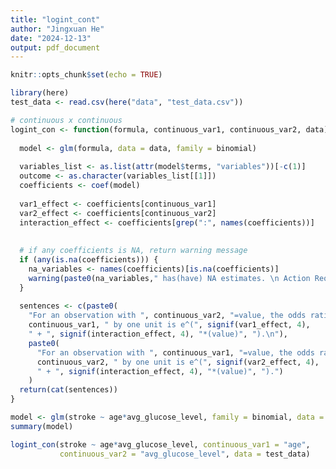 ```yaml
---
title: "logint_cont"
author: "Jingxuan He"
date: "2024-12-13"
output: pdf_document
---
```


```r
knitr::opts_chunk$set(echo = TRUE)
```

```r
library(here)
test_data <- read.csv(here("data", "test_data.csv"))
```


```r
# continuous x continuous
logint_con <- function(formula, continuous_var1, continuous_var2, data) {
  
  model <- glm(formula, data = data, family = binomial)
  
  variables_list <- as.list(attr(model$terms, "variables"))[-c(1)]
  outcome <- as.character(variables_list[[1]])
  coefficients <- coef(model)
  
  var1_effect <- coefficients[continuous_var1]
  var2_effect <- coefficients[continuous_var2]
  interaction_effect <- coefficients[grep(":", names(coefficients))]
  
  
  # if any coefficients is NA, return warning message
  if (any(is.na(coefficients))) {
    na_variables <- names(coefficients)[is.na(coefficients)]
    warning(paste0(na_variables," has(have) NA estimates. \n Action Required: Consider re-specifying the model or re-examining interaction terms for meaningfulness. \n"))
  }
  
  sentences <- c(paste0(
    "For an observation with ", continuous_var2, "=value, the odds ratio of '", outcome, "' for increasing ",
    continuous_var1, " by one unit is e^(", signif(var1_effect, 4), 
    " + ", signif(interaction_effect, 4), "*(value)", ").\n"),
    paste0(
      "For an observation with ", continuous_var1, "=value, the odds ratio of '", outcome, "' for increasing ",
      continuous_var2, " by one unit is e^(", signif(var2_effect, 4), 
      " + ", signif(interaction_effect, 4), "*(value)", ").")
    )
  return(cat(sentences))
}
```


```r
model <- glm(stroke ~ age*avg_glucose_level, family = binomial, data = test_data)
summary(model)
```

```r
logint_con(stroke ~ age*avg_glucose_level, continuous_var1 = "age", 
           continuous_var2 = "avg_glucose_level", data = test_data)
```

